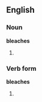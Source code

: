 ==English==

===Noun===
'''bleaches'''

# {{plural of|bleach}}

===Verb form===
'''bleaches'''

#{{third-person singular of|[[bleach]]}}